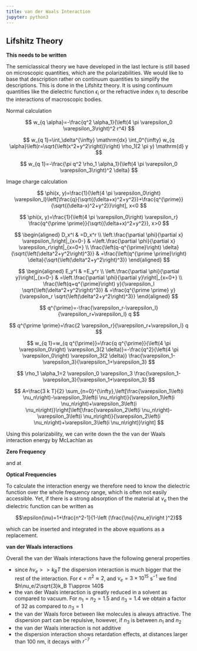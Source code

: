 ```yaml
---
title: van der Waals Interaction
jupyter: python3
---
```




## Lifshitz Theory

**This needs to be written**

The semiclassical theory we have developed in the last lecture is still based on microscopic quantities, which are the polarizabilities. We would like to base that description rather on continuum quantities to simplify the descriptions. This is done in the Lifshitz theory. It is using continuum quantities like the dielectric function $\epsilon_i$ or the refractive index $n_{i}$ to describe the interactions of macroscopic bodies. 


Normal calculation

$$
w_{q \alpha}=-\frac{q^2 \alpha_1}{\left(4 \pi \varepsilon_0 \varepsilon_3\right)^2 r^4}
$$

$$
w_{q 1}=\int_\delta^{\infty} \mathrm{dx} \int_0^{\infty} w_{q \alpha}\left(r=\sqrt{\left(x^2+y^2\right)}\right) \rho_1(2 \pi y) \mathrm{d} y
$$

$$
w_{q 1}=-\frac{\pi q^2 \rho_1 \alpha_1}{\left(4 \pi \varepsilon_0 \varepsilon_3\right)^2 \delta}
$$

Image charge calculation

$$
\phi(x, y)=\frac{1}{\left(4 \pi \varepsilon_0\right) \varepsilon_l}\left[\frac{q}{\sqrt{(\delta+x)^2+y^2}}+\frac{q^{\prime}}{\sqrt{(\delta-x)^2+y^2}}\right], x<0
$$

$$
\phi(x, y)=\frac{1}{\left(4 \pi \varepsilon_0\right) \varepsilon_r} \frac{q^{\prime \prime}}{\sqrt{(\delta+x)^2+y^2}}, x>0
$$

$$
\begin{aligned}
D_x^l & =D_x^r \\
\left.\frac{\partial \phi}{\partial x} \varepsilon_l\right|_{x=0-} & =\left.\frac{\partial \phi}{\partial x} \varepsilon_r\right|_{x=0+} \\
\frac{\left(q-q^{\prime}\right) \delta}{\sqrt{\left(\delta^2+y^2\right)^3}} & =\frac{\left(q^{\prime \prime}\right) \delta}{\sqrt{\left(\delta^2+y^2\right)^3}}
\end{aligned}
$$


$$
\begin{aligned}
E_y^l & =E_y^r \\
\left.\frac{\partial \phi}{\partial y}\right|_{x=0-} & =\left.\frac{\partial \phi}{\partial y}\right|_{x=0+} \\
\frac{\left(q+q^{\prime}\right) y}{\varepsilon_l \sqrt{\left(\delta^2+y^2\right)^3}} & =\frac{q^{\prime \prime} y}{\varepsilon_r \sqrt{\left(\delta^2+y^2\right)^3}}
\end{aligned}
$$

$$
q^{\prime}=-\frac{\varepsilon_r-\varepsilon_l}{\varepsilon_r+\varepsilon_l} q
$$


$$
q^{\prime \prime}=\frac{2 \varepsilon_r}{\varepsilon_r+\varepsilon_l} q
$$

$$
w_{q 1}=w_{q q^{\prime}}=\frac{q q^{\prime}}{\left(4 \pi \varepsilon_0\right) \varepsilon_3(2 \delta)}=-\frac{q^2}{\left(4 \pi \varepsilon_0\right) \varepsilon_3(2 \delta)} \frac{\varepsilon_1-\varepsilon_3}{\varepsilon_1+\varepsilon_3}
$$


$$
\rho_1 \alpha_1=2 \varepsilon_0 \varepsilon_3 \frac{\varepsilon_1-\varepsilon_3}{\varepsilon_1+\varepsilon_3}
$$



$$
A=\frac{3 k T}{2} \sum_{n=0}^{\infty},\left[\frac{\varepsilon_1\left(i \nu_n\right)-\varepsilon_3\left(i \nu_n\right)}{\varepsilon_1\left(i \nu_n\right)+\varepsilon_3\left(i \nu_n\right)}\right]\left[\frac{\varepsilon_2\left(i \nu_n\right)-\varepsilon_3\left(i \nu_n\right)}{\varepsilon_2\left(i \nu_n\right)+\varepsilon_3\left(i \nu_n\right)}\right]
$$


Using this polarizability, we can write down the the van der Waals interaction energy by McLachlan as

**Zero Frequency**

\begin{equation}
w(r)=-\frac{3k_B T a_{1}^3a_2^3}{r^6}\left ( \frac{\epsilon_1(0)-\epsilon_3(0)}{\epsilon_1(0)+\epsilon_3(0)}\right )\left ( \frac{\epsilon_2(0)-\epsilon_3(0)}{\epsilon_2(0)+\epsilon_3(0)}\right )
\end{equation}

and at 

**Optical Frequencies**

\begin{equation}
w(r)=-\frac{3h a_{1}^3a_2^3}{\pi r^6}\int_{\nu_1}^\infty\left ( \frac{\epsilon_1(i\nu)-\epsilon_3(i\nu)}{\epsilon_1(i\nu)+\epsilon_3(i\nu)}\right )\left ( \frac{\epsilon_2(i\nu)-\epsilon_3(i\nu)}{\epsilon_2(i\nu)+\epsilon_3(i\nu)}\right )d\nu
\end{equation}


To calculate the interaction energy we therefore need to know the dielectric function over the whole frequency range, which is often not easily accessible. Yet, if there is a strong absorption of the material at $\nu_e$ then the dielectric function can be written as

$$\epsilon(\nu)=1+\frac{n^2-1}{1-\left (\frac{\nu}{\nu_e}\right )^2}$$

which can be inserted and integrated in the above equations as a replacement.

<div class="alert alert-warning">
    
**van der Waals interactions**

Overall the van der Waals interactions have the following general properties
    
- since $h\nu_e >>k_B T$ the dispersion interaction is much bigger that the rest of the interaction. For $\epsilon=n^2\approx 2$, and $\nu_e=3\times 10^{15}$ s$^{-1}$ we find $h\nu_e/2\sqrt{3}k_B T\approx 140$
- the van der Waals interaction is greatly reduced in a solvent as compared to vacuum. For $n_1=n_2=1.5$ and $n_3=1.4$ we obtain a factor of 32 as compared to $n_3=1$
- the van der Waals force between like molecules is always attractive. The dispersion part can be repulsive, however, if $n_3$ is between $n_1$ and $n_2$
- the van der Waals interaction is not additive
- the dispersion interaction shows retardation effects, at distances larger than $100$ nm, it decays with $r^{-7}$
    
</div>

